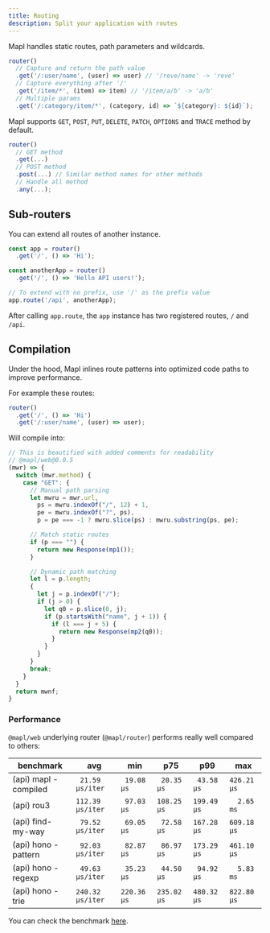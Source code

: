 ```yaml
---
title: Routing
description: Split your application with routes
---
```


Mapl handles static routes, path parameters and wildcards.
```ts
router()
  // Capture and return the path value
  .get('/:user/name', (user) => user) // '/reve/name' -> 'reve'
  // Capture everything after '/'
  .get('/item/*', (item) => item) // '/item/a/b' -> 'a/b'
  // Multiple params
  .get('/:category/item/*', (category, id) => `${category}: ${id}`);
```

Mapl supports `GET`, `POST`, `PUT`, `DELETE`, `PATCH`, `OPTIONS` and `TRACE` method by default.
```ts
router()
  // GET method
  .get(...)
  // POST method
  .post(...) // Similar method names for other methods
  // Handle all method
  .any(...);
```

## Sub-routers
You can extend all routes of another instance.
```ts
const app = router()
  .get('/', () => 'Hi');

const anotherApp = router()
  .get('/', () => 'Hello API users!');

// To extend with no prefix, use '/' as the prefix value
app.route('/api', anotherApp);
```

After calling `app.route`, the `app` instance has two registered routes, `/` and `/api`.

## Compilation
Under the hood, Mapl inlines route patterns into optimized code paths to improve performance.

For example these routes:
```ts
router()
  .get('/', () => 'Hi')
  .get('/:user/name', (user) => user);
```

Will compile into:
```ts
// This is beautified with added comments for readability
// @mapl/web@0.0.5
(mwr) => {
  switch (mwr.method) {
    case "GET": {
      // Manual path parsing
      let mwru = mwr.url,
        ps = mwru.indexOf("/", 12) + 1,
        pe = mwru.indexOf("?", ps),
        p = pe === -1 ? mwru.slice(ps) : mwru.substring(ps, pe);

      // Match static routes
      if (p === "") {
        return new Response(mp1());
      }

      // Dynamic path matching
      let l = p.length;
      {
        let j = p.indexOf("/");
        if (j > 0) {
          let q0 = p.slice(0, j);
          if (p.startsWith("name", j + 1)) {
            if (l === j + 5) {
              return new Response(mp2(q0));
            }
          }
        }
      }
      break;
    }
  }
  return mwnf;
}
```

### Performance

`@mapl/web` underlying router (`@mapl/router`) performs really well compared to others:

| benchmark             |              avg |         min |         p75 |         p99 |         max |
| --------------------- | ---------------- | ----------- | ----------- | ----------- | ----------- |
| (api) mapl - compiled | ` 21.59 µs/iter` | ` 19.08 µs` | ` 20.35 µs` | ` 43.58 µs` | `426.21 µs` |
| (api) rou3            | `112.39 µs/iter` | ` 97.03 µs` | `108.25 µs` | `199.49 µs` | `  2.65 ms` |
| (api) find-my-way     | ` 79.52 µs/iter` | ` 69.05 µs` | ` 72.58 µs` | `167.28 µs` | `609.18 µs` |
| (api) hono - pattern  | ` 92.03 µs/iter` | ` 82.87 µs` | ` 86.97 µs` | `173.29 µs` | `461.10 µs` |
| (api) hono - regexp   | ` 49.63 µs/iter` | ` 35.23 µs` | ` 44.50 µs` | ` 94.92 µs` | `  5.83 ms` |
| (api) hono - trie     | `240.32 µs/iter` | `220.36 µs` | `235.02 µs` | `480.32 µs` | `822.80 µs` |

You can check the benchmark [here](https://github.com/mapljs/framework/tree/main/bench/routers).
